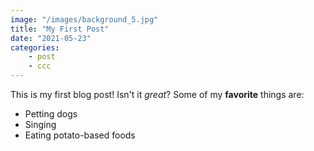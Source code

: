 ```yaml
---
image: "/images/background_5.jpg"
title: "My First Post"
date: "2021-05-23"
categories:
    - post
    - ccc
---
```


This is my first blog post! Isn't it _great_?
Some of my **favorite** things are:

-   Petting dogs
-   Singing
-   Eating potato-based foods
